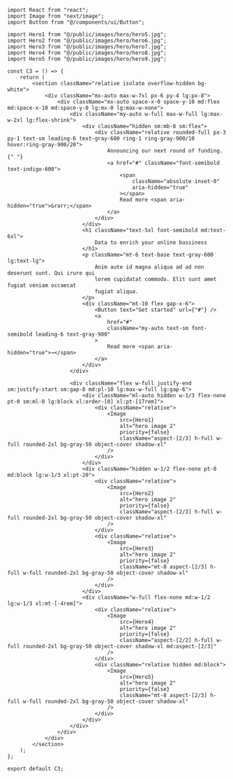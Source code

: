 ```tsx
import React from "react";
import Image from "next/image";
import Button from "@/components/ui/Button";

import Hero1 from "@/public/images/hero/hero5.jpg";
import Hero2 from "@/public/images/hero/hero6.jpg";
import Hero3 from "@/public/images/hero/hero7.jpg";
import Hero4 from "@/public/images/hero/hero8.jpg";
import Hero5 from "@/public/images/hero/hero9.jpg";

const C3 = () => {
    return (
        <section className="relative isolate overflow-hidden bg-white">
            <div className="mx-auto max-w-7xl px-6 py-4 lg:px-8">
                <div className="mx-auto space-x-0 space-y-10 md:flex md:space-x-10 md:space-y-0 lg:mx-0 lg:max-w-none">
                    <div className="my-auto w-full max-w-full lg:max-w-2xl lg:flex-shrink">
                        <div className="hidden sm:mb-8 sm:flex">
                            <div className="relative rounded-full px-3 py-1 text-sm leading-6 text-gray-600 ring-1 ring-gray-900/10 hover:ring-gray-900/20">
                                Announcing our next round of funding.{" "}
                                <a href="#" className="font-semibold text-indigo-600">
                                    <span
                                        className="absolute inset-0"
                                        aria-hidden="true"
                                    ></span>
                                    Read more <span aria-hidden="true">&rarr;</span>
                                </a>
                            </div>
                        </div>
                        <h1 className="text-5xl font-semibold md:text-6xl">
                            Data to enrich your online bussiness
                        </h1>
                        <p className="mt-6 text-base text-gray-600 lg:text-lg">
                            Anim aute id magna aliqua ad ad non deserunt sunt. Qui irure qui
                            lorem cupidatat commodo. Elit sunt amet fugiat veniam occaecat
                            fugiat aliqua.
                        </p>
                        <div className="mt-10 flex gap-x-6">
                            <Button text="Get started" url={"#"} />
                            <a
                                href="#"
                                className="my-auto text-sm font-semibold leading-6 text-gray-900"
                            >
                                Read more <span aria-hidden="true">→</span>
                            </a>
                        </div>
                    </div>

                    <div className="flex w-full justify-end sm:justify-start sm:gap-8 md:pl-10 lg:max-w-full lg:gap-6">
                        <div className="ml-auto hidden w-1/3 flex-none pt-0 sm:ml-0 lg:block xl:order-[0] xl:pt-[17rem]">
                            <div className="relative">
                                <Image
                                    src={Hero1}
                                    alt="hero image 2"
                                    priority={false}
                                    className="aspect-[2/3] h-full w-full rounded-2xl bg-gray-50 object-cover shadow-xl"
                                />
                            </div>
                        </div>
                        <div className="hidden w-1/2 flex-none pt-0 md:block lg:w-1/3 xl:pt-20">
                            <div className="relative">
                                <Image
                                    src={Hero2}
                                    alt="hero image 2"
                                    priority={false}
                                    className="aspect-[2/3] h-full w-full rounded-2xl bg-gray-50 object-cover shadow-xl"
                                />
                            </div>
                            <div className="relative">
                                <Image
                                    src={Hero3}
                                    alt="hero image 2"
                                    priority={false}
                                    className="mt-8 aspect-[2/3] h-full w-full rounded-2xl bg-gray-50 object-cover shadow-xl"
                                />
                            </div>
                        </div>
                        <div className="w-full flex-none md:w-1/2 lg:w-1/3 xl:mt-[-4rem]">
                            <div className="relative">
                                <Image
                                    src={Hero4}
                                    alt="hero image 2"
                                    priority={false}
                                    className="aspect-[2/2] h-full w-full rounded-2xl bg-gray-50 object-cover shadow-xl md:aspect-[2/3]"
                                />
                            </div>
                            <div className="relative hidden md:block">
                                <Image
                                    src={Hero5}
                                    alt="hero image 2"
                                    priority={false}
                                    className="mt-8 aspect-[2/3] h-full w-full rounded-2xl bg-gray-50 object-cover shadow-xl"
                                />
                            </div>
                        </div>
                    </div>
                </div>
            </div>
        </section>
    );
};

export default C3;
```